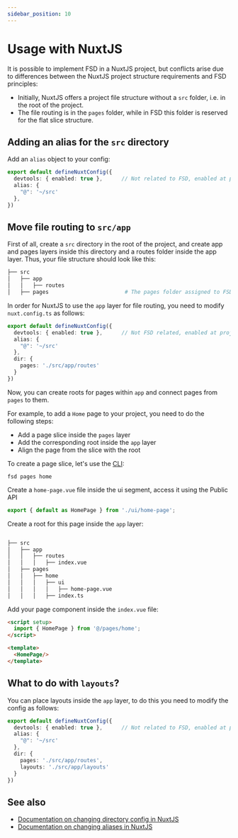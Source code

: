 ```yaml
---
sidebar_position: 10
---
```

# Usage with NuxtJS

It is possible to implement FSD in a NuxtJS project, but conflicts arise due to differences between the NuxtJS project structure requirements and FSD principles:

- Initially, NuxtJS offers a project file structure without a `src` folder, i.e. in the root of the project.
- The file routing is in the `pages` folder, while in FSD this folder is reserved for the flat slice structure.


## Adding an alias for the `src` directory

Add an `alias` object to your config:

```ts title="nuxt.config.ts"
export default defineNuxtConfig({
  devtools: { enabled: true },      // Not related to FSD, enabled at project startup
  alias: {
    "@": '~/src'
  },
})
```

## Move file routing to `src/app`

First of all, create a `src` directory in the root of the project, and create app and pages layers inside this directory and a routes folder inside the app layer.
Thus, your file structure should look like this:

```sh
├── src
│   ├── app
│   │   ├── routes
│   ├── pages                        # The pages folder assigned to FSD
```

In order for NuxtJS to use the `app` layer for file routing, you need to modify `nuxt.config.ts` as follows:
```ts title="nuxt.config.ts"
export default defineNuxtConfig({
  devtools: { enabled: true },      // Not FSD related, enabled at project startup
  alias: {
    "@": '~/src'
  },
  dir: {
    pages: './src/app/routes'
  }
})
```

Now, you can create roots for pages within `app` and connect pages from `pages` to them.

For example, to add a `Home` page to your project, you need to do the following steps:
- Add a page slice inside the `pages` layer
- Add the corresponding root inside the `app` layer
- Align the page from the slice with the root

To create a page slice, let's use the [CLI](https://github.com/feature-sliced/cli):

```shell
fsd pages home
```

Create a ``home-page.vue`` file inside the ui segment, access it using the Public API

```ts title="src/pages/home/index.ts"
export { default as HomePage } from './ui/home-page';
```

Create a root for this page inside the `app` layer:

```sh

├── src
│   ├── app
│   │   ├── routes
│   │   │   ├── index.vue
│   ├── pages
│   │   ├── home
│   │   │   ├── ui
│   │   │   │   ├── home-page.vue
│   │   │   ├── index.ts
```

Add your page component inside the `index.vue` file:

```html title="pages/home/ui/home-page.vue"
<script setup>
  import { HomePage } from '@/pages/home';
</script>

<template>
  <HomePage/>
</template>
```

## What to do with `layouts`?

You can place layouts inside the `app` layer, to do this you need to modify the config as follows:

```ts title="nuxt.config.ts"
export default defineNuxtConfig({
  devtools: { enabled: true },      // Not related to FSD, enabled at project startup
  alias: {
    "@": '~/src'
  },
  dir: {
    pages: './src/app/routes',
    layouts: './src/app/layouts'
  }
})
```


## See also

- [Documentation on changing directory config in NuxtJS](https://nuxt.com/docs/api/nuxt-config#dir)
- [Documentation on changing aliases in NuxtJS](https://nuxt.com/docs/api/nuxt-config#alias)

